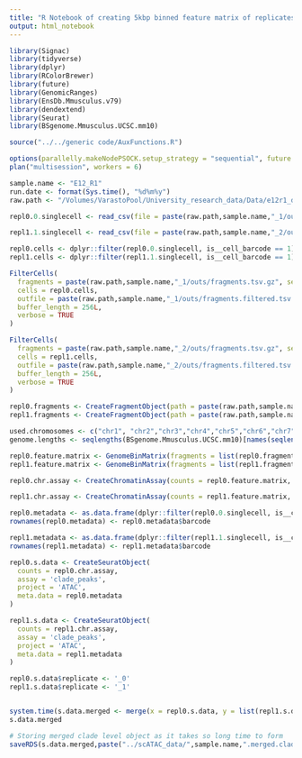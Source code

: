```yaml
---
title: "R Notebook of creating 5kbp binned feature matrix of replicates of scATAC 10x results"
output: html_notebook
---
```


```r
library(Signac)
library(tidyverse)
library(dplyr)
library(RColorBrewer)
library(future)
library(GenomicRanges)
library(EnsDb.Mmusculus.v79)
library(dendextend)
library(Seurat)
library(BSgenome.Mmusculus.UCSC.mm10)

source("../../generic code/AuxFunctions.R")
```

```r
options(parallelly.makeNodePSOCK.setup_strategy = "sequential", future.globals.maxSize = 12 * 1024 ^ 3, future.seed=TRUE)
plan("multisession", workers = 6)
```

```r
sample.name <- "E12_R1"
run.date <- format(Sys.time(), "%d%m%y")
raw.path <- "/Volumes/VarastoPool/University_research_data/Data/e12r1_data/scATAC/"
```

```r
repl0.0.singlecell <- read_csv(file = paste(raw.path,sample.name,"_1/outs/singlecell.csv", sep=""))

repl1.1.singlecell <- read_csv(file = paste(raw.path,sample.name,"_2/outs/singlecell.csv", sep=""))

repl0.cells <- dplyr::filter(repl0.0.singlecell, is__cell_barcode == 1) %>% pull(barcode)
repl1.cells <- dplyr::filter(repl1.1.singlecell, is__cell_barcode == 1) %>% pull(barcode)

FilterCells(
  fragments = paste(raw.path,sample.name,"_1/outs/fragments.tsv.gz", sep=""),
  cells = repl0.cells,
  outfile = paste(raw.path,sample.name,"_1/outs/fragments.filtered.tsv.gz", sep=""),
  buffer_length = 256L,
  verbose = TRUE
)

FilterCells(
  fragments = paste(raw.path,sample.name,"_2/outs/fragments.tsv.gz", sep=""),
  cells = repl1.cells,
  outfile = paste(raw.path,sample.name,"_2/outs/fragments.filtered.tsv.gz", sep=""),
  buffer_length = 256L,
  verbose = TRUE
)

repl0.fragments <- CreateFragmentObject(path = paste(raw.path,sample.name,"_1/outs/fragments.filtered.tsv.gz", sep=""), cells = repl0.cells, validate.fragments = FALSE)
repl1.fragments <- CreateFragmentObject(path = paste(raw.path,sample.name,"_2/outs/fragments.filtered.tsv.gz", sep=""), cells = repl1.cells, validate.fragments = FALSE)
```

```r
used.chromosomes <- c("chr1", "chr2","chr3","chr4","chr5","chr6","chr7","chr8","chr9","chr10","chr11","chr12","chr13","chr14","chr15","chr16","chr17","chr18","chr19")
genome.lengths <- seqlengths(BSgenome.Mmusculus.UCSC.mm10)[names(seqlengths(BSgenome.Mmusculus.UCSC.mm10)) %in% used.chromosomes]

repl0.feature.matrix <- GenomeBinMatrix(fragments = list(repl0.fragments), binsize = 5000, genome = genome.lengths, process_n = 5000)
repl1.feature.matrix <- GenomeBinMatrix(fragments = list(repl1.fragments), binsize = 5000, genome = genome.lengths, process_n = 5000)

```

```r
repl0.chr.assay <- CreateChromatinAssay(counts = repl0.feature.matrix, fragments = list(repl0.fragments), genome = Seqinfo(genome="mm10"), ranges = StringToGRanges(rownames(repl0.feature.matrix)))

repl1.chr.assay <- CreateChromatinAssay(counts = repl1.feature.matrix, fragments = list(repl1.fragments), genome = Seqinfo(genome="mm10"), ranges = StringToGRanges(rownames(repl1.feature.matrix)))

```

```r
repl0.metadata <- as.data.frame(dplyr::filter(repl0.0.singlecell, is__cell_barcode == 1))
rownames(repl0.metadata) <- repl0.metadata$barcode

repl1.metadata <- as.data.frame(dplyr::filter(repl1.1.singlecell, is__cell_barcode == 1))
rownames(repl1.metadata) <- repl1.metadata$barcode

repl0.s.data <- CreateSeuratObject(
  counts = repl0.chr.assay,
  assay = 'clade_peaks',
  project = 'ATAC',
  meta.data = repl0.metadata
)

repl1.s.data <- CreateSeuratObject(
  counts = repl1.chr.assay,
  assay = 'clade_peaks',
  project = 'ATAC',
  meta.data = repl1.metadata
)

```

```r
repl0.s.data$replicate <- '_0'
repl1.s.data$replicate <- '_1'


system.time(s.data.merged <- merge(x = repl0.s.data, y = list(repl1.s.data), add.cell.ids = c("_0","_1")))
s.data.merged

# Storing merged clade level object as it takes so long time to form
saveRDS(s.data.merged,paste("../scATAC_data/",sample.name,".merged.clade.phase.",run.date,".Rds", sep=""))
```